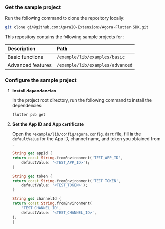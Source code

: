 <PlatformWrapper platform="flutter">

### Get the sample project

Run the following command to clone the repository locally:

```bash
git clone git@github.com:AgoraIO-Extensions/Agora-Flutter-SDK.git
```

This repository contains the following sample projects for <Vg k="COMPANY" /> <Vpl k="NAME" /> <Vg k="VSDK" />:

| Description | Path	|
|:------------|:--------|
| Basic functions  | `/example/lib/examples/basic`	|
| Advanced features | `/example/lib/examples/advanced`	 |

### Configure the sample project

1. **Install dependencies**

    In the project root directory, run the following command to install the dependencies:

    ```bash
    flutter pub get
    ```

1. **Set the App ID and App certificate**

   Open the `/example/lib/config/agora.config.dart` file, fill in the `defaultValue` for the App ID, channel name, and token you obtained from <Vg k="CONSOLE" />.

    ```dart
    String get appId {
    return const String.fromEnvironment('TEST_APP_ID',
        defaultValue: '<TEST_APP_ID>');
    }

    String get token {
    return const String.fromEnvironment('TEST_TOKEN',
        defaultValue: '<TEST_TOKEN>');
    }

    String get channelId {
    return const String.fromEnvironment(
        'TEST_CHANNEL_ID',
        defaultValue: '<TEST_CHANNEL_ID>',
    );
    }
    ```

</PlatformWrapper>